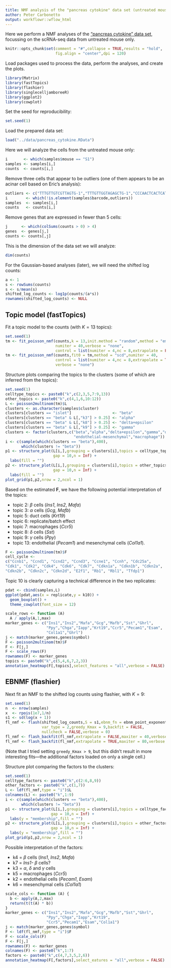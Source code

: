```yaml
---
title: NMF analysis of the "pancreas cytokine" data set (untreated mouse only)
author: Peter Carbonetto
output: workflowr::wflow_html
---
```


Here we perform a NMF analyses of the
["pancreas cytokine" data set](pancreas_cytokine.html), focussing on
the scRNA-seq data from untreated mouse only.

```r
knitr::opts_chunk$set(comment = "#",collapse = TRUE,results = "hold",
                      fig.align = "center",dpi = 120)
```

Load packages used to process the data, perform the analyses, and
create the plots.

```r
library(Matrix)
library(fastTopics)
library(flashier)
library(singlecelljamboreeR)
library(ggplot2)
library(cowplot)
```

Set the seed for reproducibility:

```r
set.seed(1)
```

Load the prepared data set:

```r
load("../data/pancreas_cytokine.RData")
```

Here we will analyze the cells from the untreated mouse only:

```r
i       <- which(samples$mouse == "S1")
samples <- samples[i,]
counts  <- counts[i,]
```

Remove three cells that appear to be outliers (one of them appears to
be an acinar cell based on Eric's analysis):

```r
outliers <- c("TTTGTTGTCGTTAGTG-1","TTTGTTGGTAGAGCTG-1","CCCAACTCACTCATAG-1")
i        <- which(!is.element(samples$barcode,outliers))
samples  <- samples[i,]
counts   <- counts[i,]
```

Remove genes that are expressed in fewer than 5 cells:

```r
j      <- which(colSums(counts > 0) > 4)
genes  <- genes[j,]
counts <- counts[,j]
```

This is the dimension of the data set we will analyze:

```r
dim(counts)
```

For the Gaussian-based analyses (later), we will need the shifted log
counts:

```r
a <- 1
s <- rowSums(counts)
s <- s/mean(s)
shifted_log_counts <- log1p(counts/(a*s))
rownames(shifted_log_counts) <- NULL
```

## Topic model (fastTopics)

Fit a topic model to the counts (with $K = 13$ topics):

```r
set.seed(1)
tm <- fit_poisson_nmf(counts,k = 13,init.method = "random",method = "em",
                      numiter = 40,verbose = "none",
					  control = list(numiter = 4,nc = 8,extrapolate = FALSE))
tm <- fit_poisson_nmf(counts,fit0 = tm,method = "scd",numiter = 40,
                      control = list(numiter = 4,nc = 8,extrapolate = TRUE),
					  verbose = "none")
```

Structure plots comparing the topics to the clusters (some of which
are inferred from the topics):

```r
set.seed(1)
celltype_topics <- paste0("k",c(2,3,5,7:9,13))
other_topics <- paste0("k",c(4,1,6,10:12))
L <- poisson2multinom(tm)$L
clusters <- as.character(samples$cluster)
clusters[clusters == "islet"]                  <- "beta"
clusters[clusters == "beta" & L[,"k3"] > 0.25] <- "alpha"
clusters[clusters == "beta" & L[,"k8"] > 0.25] <- "delta+epsilon"
clusters[clusters == "beta" & L[,"k9"] > 0.25] <- "gamma"
clusters <- factor(clusters,c("beta","alpha","delta+epsilon","gamma","duct",
                              "endothelial-mesenchymal","macrophage"))
i <- c(sample(which(clusters == "beta"),400),
       which(clusters != "beta"))
p1 <- structure_plot(L[i,],grouping = clusters[i],topics = celltype_topics,
                     gap = 10,n = Inf) +
  labs(fill = "")
p2 <- structure_plot(L[i,],grouping = clusters[i],topics = other_topics,
                     gap = 10,n = Inf) +
  labs(fill = "")
plot_grid(p1,p2,nrow = 2,ncol = 1)
```

Based on the estimated $\mathbf{F}$, we have the following potential
interpretation of the topics:

+ topic 2: $\beta$ cells (*Ins1*, *Ins2*, *Mafa*)
+ topic 3: $\alpha$ cells (*Gcg*, *Mafb*)
+ topic 5: duct cells (*Krt19*)
+ topic 6: replicate/batch effect
+ topic 7: macrophages (*Ccr5*)
+ topic 8: $\delta$ cells (*Sst*)
+ topic 9: $\gamma$ cells (*Ppy*)
+ topic 13: endothelial (*Pecam1*) and mesenchymal cells (*Col1a1*).

```r
F <- poisson2multinom(tm)$F
cell_cycle <-
c("Ccnb1", "Ccnd1", "Ccnd2", "Ccnd3", "Ccne1", "Ccnh", "Cdc25a",
"Cdk1", "Cdk2", "Cdk4", "Cdk6", "Cdk7", "Cdkn1a", "Cdkn1b", "Cdkn2a",
"Cdkn2b", "Cdkn2c", "Cdkn2d", "E2f1", "Rb1", "Rbl1", "Tfdp1")
```

Topic 10 is clearly capturing a technical difference in the two
replicates:

```r
pdat <- cbind(samples,L)
ggplot(pdat,aes(x = replicate,y = k10)) +
  geom_boxplot() +
  theme_cowplot(font_size = 12)
```

```r
scale_rows <- function (A)
  A / apply(A,1,max)
marker_genes <- c("Ins1","Ins2","Mafa","Gcg","Mafb","Sst","Ghrl",
                  "Ppy","Chga","Iapp","Krt19","Ccr5","Pecam1","Esam",
				  "Col1a1","Ghrl")
j <- match(marker_genes,genes$symbol)
F <- poisson2multinom(tm)$F
F <- F[j,]
F <- scale_rows(F)
rownames(F) <- marker_genes
topics <- paste0("k",c(5,4,6,7,2,3))
annotation_heatmap(F[,topics],select_features = "all",verbose = FALSE)
```

## EBNMF (flashier)

Next fit an NMF to the shifted log counts using flashier, with $K =
9$:

```r
set.seed(1)
n  <- nrow(samples)
x  <- rpois(1e7,1/n)
s1 <- sd(log(x + 1))
fl_nmf <- flash(shifted_log_counts,S = s1,ebnm_fn = ebnm_point_exponential,
                var_type = 2,greedy_Kmax = 9,backfit = FALSE,
				nullcheck = FALSE,verbose = 0)
fl_nmf <- flash_backfit(fl_nmf,extrapolate = FALSE,maxiter = 40,verbose = 0)
fl_nmf <- flash_backfit(fl_nmf,extrapolate = TRUE,maxiter = 80,verbose = 0)
```

(Note that I tried setting `greedy_Kmax > 9`, but this didn't result
in more interesting fits—the additional factors loaded on only a
single cell.)

Structure plot comparing the factors to the clusters:

```r
set.seed(1)
celltype_factors <- paste0("k",c(2:6,8,9))
other_factors <- paste0("k",c(1,7))
L <- ldf(fl_nmf,type = "i")$L
colnames(L) <- paste0("k",1:9)
i <- c(sample(which(clusters == "beta"),400),
       which(clusters != "beta"))
p1 <- structure_plot(L[i,],grouping = clusters[i],topics = celltype_factors,
                    gap = 10,n = Inf) +
  labs(y = "membership",fill = "")
p2 <- structure_plot(L[i,],grouping = clusters[i],topics = other_factors,
                    gap = 10,n = Inf) +
  labs(y = "membership",fill = "")
plot_grid(p1,p2,nrow = 2,ncol = 1)
```

Possible interpretation of the factors:

+ k4 = $\beta$ cells (*Ins1*, *Ins2*, *Mafa*)
+ k7 = *Ins1-* $\beta$ cells?
+ k3 = $\alpha$, $\delta$ and $\gamma$ cells
+ k5 = macrophages (*Ccr5*)
+ k2 = endothelial cells (*Pecam1*, *Esam*)
+ k6 = mesenchymal cells (*Col1a1*)

```r
scale_cols <- function (A) {
  b <- apply(A,2,max)
  return(t(t(A) * b))
}
marker_genes <- c("Ins1","Ins2","Mafa","Gcg","Mafb","Sst","Ghrl",
                  "Ppy","Chga","Iapp","Krt19",
                  "Ccr5","Pecam1","Esam","Col1a1")
j <- match(marker_genes,genes$symbol)
F <- ldf(fl_nmf,type = "i")$F
F <- scale_cols(F)
F <- F[j,]
rownames(F) <- marker_genes
colnames(F) <- paste0("k",1:7)
factors <- paste0("k",c(4,7,3,5,2,6))
annotation_heatmap(F[,factors],select_eatures = "all",verbose = FALSE)
```
